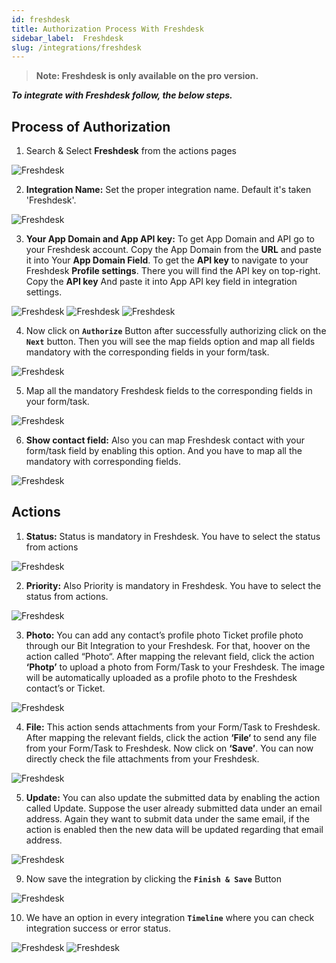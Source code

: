 ```yaml
---
id: freshdesk
title: Authorization Process With Freshdesk
sidebar_label:  Freshdesk
slug: /integrations/freshdesk
---
```


> **Note: Freshdesk is only available on the pro version.**

***To integrate with Freshdesk follow, the below steps.***


## Process of Authorization

1.	Search & Select **Freshdesk** from the actions pages
 <Image src="actions/freshdesk/_select-freshdesk" alt="Freshdesk" w="1020" h="350" />

2. **Integration Name:** Set the proper integration name. Default it's taken 'Freshdesk'.
 <Image src="actions/freshdesk/_integration-name" alt="Freshdesk" w="1020" h="350" />

3.	**Your App Domain and App API key:** To get App Domain and API go to your Freshdesk account. Copy the App Domain from the **URL** and paste it into Your **App Domain Field**. To get the **API key** to navigate to your Freshdesk **Profile settings**. There you will find the API key on top-right. Copy the **API key** And paste it into App API key field in integration settings. 

 <Image src="actions/freshdesk/_app-domain-url" alt="Freshdesk" w="1020" h="350" />
 <Image src="actions/freshdesk/_api-key" alt="Freshdesk" w="1020" h="350" />
 <Image src="actions/freshdesk/_copy-and-paste-app-domain-and-api" alt="Freshdesk" w="1020" h="350" />


4.	Now click on **`Authorize`** Button after successfully authorizing click on the **`Next`** button. Then you will see the map fields option and map all fields mandatory with the corresponding fields in your form/task.

 <Image src="actions/freshdesk/_authorize" alt="Freshdesk" w="1020" h="350" />

5.	Map all the mandatory Freshdesk fields to the corresponding fields in your form/task.
 <Image src="actions/freshdesk/_field-mapping" alt="Freshdesk" w="1020" h="350" />

6. **Show contact field:** Also you can map Freshdesk contact with your form/task field by enabling this option. And you have to map all the mandatory with corresponding fields.
 <Image src="actions/freshdesk/_map-contact-field" alt="Freshdesk" w="1020" h="350" />

## Actions
1. **Status:** Status is mandatory in Freshdesk. You have to select the status from actions
 <Image src="actions/freshdesk/_status-action" alt="Freshdesk" w="1020" h="350" />

2. **Priority:** Also Priority is mandatory in Freshdesk. You have to select the status from actions.
 <Image src="actions/freshdesk/_priority-actions" alt="Freshdesk" w="1020" h="350" />

3. **Photo:** You can add any contact’s profile photo Ticket profile photo through our Bit Integration to your Freshdesk. For that, hoover on the action called “Photo“. After mapping the relevant field, click the action **‘Photp’** to upload a photo from Form/Task to your Freshdesk. The image will be automatically uploaded as a profile photo to the Freshdesk contact’s or Ticket.
 <Image src="actions/freshdesk/_file-actions" alt="Freshdesk" w="1020" h="350" />

4. **File:** This action sends attachments from your Form/Task to Freshdesk. After mapping the relevant fields, click the action **‘File‘** to send any file from your Form/Task  to Freshdesk. Now click on **‘Save’**. You can now directly check the file attachments from your Freshdesk.
 <Image src="actions/freshdesk/_file-actions" alt="Freshdesk" w="1020" h="350" />

5. **Update:** You can also update the submitted data by enabling the action called Update. Suppose the user already submitted data under an email address. Again they want to submit data under the same email, if the action is enabled then the new data will be updated regarding that email address.
 <Image src="actions/freshdesk/_update-actions" alt="Freshdesk" w="1020" h="350" />


9. Now save the integration by clicking the **`Finish & Save`** Button

 <Image src="actions/freshdesk/_finish-and-save" alt="Freshdesk" w="1020" h="350" />

10. We have an option in every integration **`Timeline`** where you can check integration success or error status.
 <Image src="actions/freshdesk/_timeline" alt="Freshdesk" w="1020" h="350" />
 <Image src="actions/freshdesk/_sucess-and-error-massage" alt="Freshdesk" w="1020" h="350" />

<Feedback/>